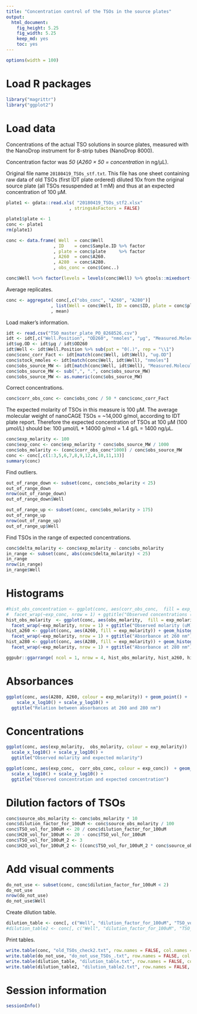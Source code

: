 ```yaml
---
title: "Concentration control of the TSOs in the source plates"
output: 
  html_document: 
    fig_height: 5.25
    fig_width: 5.25
    keep_md: yes
    toc: yes
---
```


```r
options(width = 100)
```


Load R packages
===============

```r
library("magrittr")
library("ggplot2")
```


Load data
=========

Concentrations of the actual TSO solutions in source plates, measured with
the NanoDrop instrument for 8-strip tubes (NanoDrop 8000).

Concentration factor was _50_ (_A260 × 50 = concentration_ in ng/μL).

<!-- [[Concentration factor to apply for nanoCAGE TSOs (based on their sequences) = _27.8_ (_A260 × 27.8 = concentration_ in ng/μL).]] -->

Original file name `20180419_TSOs_stf.txt`.  This file has one sheet containing
raw data of old TSOs (first IDT plate ordered) diluted 10x from the original source plate (all TSOs resuspended at 1 mM) and thus at an expected concentration of 100 μM.

```r
plate1 <- gdata::read.xls( "20180419_TSOs_stf2.xlsx"
                        , stringsAsFactors = FALSE)
```

<!-- [[Adjust calculated concentrations based on TSOs concentration factor (_27.8_).]] -->

```r
plate1$plate <- 1
conc <- plate1
rm(plate1)
```

```r
conc <- data.frame( Well  = conc$Well      
                  , ID    = conc$Sample.ID %>% factor
                  , plate = conc$plate     %>% factor
                  , A260  = conc$A260.
                  , A280  = conc$A280.
                  , obs_conc = conc$Conc..)

conc$Well %<>% factor(levels = levels(conc$Well) %>% gtools::mixedsort())
```

Average replicates.

```r
conc <- aggregate( conc[,c("obs_conc", "A260", "A280")]
                 , list(Well = conc$Well, ID = conc$ID, plate = conc$plate)
                 , mean)
```

Load maker's information.
 
```r
idt <- read.csv("TSO_master_plate_PO_8268526.csv")
idt <- idt[,c("Well.Position", "OD260", "nmoles", "µg", "Measured.Molecular.Weight")]
idt$ug.OD <- idt$µg / idt$OD260
idt$Well <- idt$Well.Position %>% sub(pat = "0(.)", rep = "\\1")
conc$conc_corr_Fact <- idt[match(conc$Well, idt$Well), "ug.OD"]
conc$stock_nmoles <- idt[match(conc$Well, idt$Well), "nmoles"]
conc$obs_source_MW <- idt[match(conc$Well, idt$Well), "Measured.Molecular.Weight"]
conc$obs_source_MW <- sub(",", ".", conc$obs_source_MW)
conc$obs_source_MW <- as.numeric(conc$obs_source_MW)
```

Correct concentrations.
 
```r
conc$corr_obs_conc <- conc$obs_conc / 50 * conc$conc_corr_Fact
```

The expected molarity of TSOs in this measure is 100 μM.
The average molecular weight of nanoCAGE TSOs = ~14,000 g/mol, according to IDT plate report.
Therefore the expected concentration of TSOs at 100 μM (100 μmol/L) should be:
100 μmol/L * 14000 g/mol = 1.4 g/L = 1400 ng/μL.

```r
conc$exp_molarity <- 100
conc$exp_conc <- conc$exp_molarity * conc$obs_source_MW / 1000
conc$obs_molarity <- (conc$corr_obs_conc*1000) / conc$obs_source_MW
conc <- conc[,c(1:3,5,6,7,8,9,12,4,10,11,13)]
summary(conc)
```

Find outliers.

```r
out_of_range_down <- subset(conc, conc$obs_molarity < 25)
out_of_range_down
nrow(out_of_range_down)
out_of_range_down$Well
```

```r
out_of_range_up <- subset(conc, conc$obs_molarity > 175)
out_of_range_up
nrow(out_of_range_up)
out_of_range_up$Well
```

Find TSOs in the range of expected concentrations.

```r
conc$delta_molarity <- conc$exp_molarity - conc$obs_molarity
in_range <- subset(conc, abs(conc$delta_molarity) < 25)
in_range
nrow(in_range)
in_range$Well
```

Histograms
==========

```r
#hist_obs_concentration <- ggplot(conc, aes(corr_obs_conc,  fill = exp_conc)) + geom_histogram() +
#  facet_wrap(~exp_conc, nrow = 1) + ggtitle("Observed concentrations (ng/μL)")
hist_obs_molarity  <- ggplot(conc, aes(obs_molarity,  fill = exp_molarity)) + geom_histogram() +
  facet_wrap(~exp_molarity, nrow = 1) + ggtitle("Observed molarity (uM)")
hist_a260 <- ggplot(conc, aes(A260, fill = exp_molarity)) + geom_histogram() +
  facet_wrap(~exp_molarity, nrow = 1) + ggtitle("Absorbance at 260 nm")
hist_a280 <- ggplot(conc, aes(A280, fill = exp_molarity)) + geom_histogram() +
  facet_wrap(~exp_molarity, nrow = 1) + ggtitle("Absorbance at 280 nm")

ggpubr::ggarrange( ncol = 1, nrow = 4, hist_obs_molarity, hist_a260, hist_a280)
```

Absorbances
===========

```r
ggplot(conc, aes(A280, A260, colour = exp_molarity)) + geom_point() +
    scale_x_log10() + scale_y_log10() +
  ggtitle("Relation between absorbances at 260 and 280 nm")
```

Concentrations
==============

```r
ggplot(conc, aes(exp_molarity,  obs_molarity, colour = exp_molarity))  + geom_point() +
  scale_x_log10() + scale_y_log10() +
  ggtitle("Observed molarity and expected molarity")
```

```r
ggplot(conc, aes(exp_conc,  corr_obs_conc, colour = exp_conc))  + geom_point() +
  scale_x_log10() + scale_y_log10() +
  ggtitle("Observed concentration and expected concentration")
```

Dilution factors of TSOs
=========================

```r
conc$source_obs_molarity <- conc$obs_molarity * 10
conc$dilution_factor_for_100uM <- conc$source_obs_molarity / 100
conc$TSO_vol_for_100uM <- 20 / conc$dilution_factor_for_100uM
conc$H20_vol_for_100uM <- 20 - conc$TSO_vol_for_100uM
conc$TSO_vol_for_100uM_2 <- 3
conc$H2O_vol_for_100uM_2 <- ((conc$TSO_vol_for_100uM_2 * conc$source_obs_molarity) / conc$exp_molarity) - conc$TSO_vol_for_100uM_2
```

Add visual comments
====================

<!-- ```{r add_comments} -->
<!-- conc$comments <- "" -->
<!-- conc[,c("Well","comments")] <- "low_volume"  -->
<!-- ``` -->

```r
do_not_use <- subset(conc, conc$dilution_factor_for_100uM < 2) 
do_not_use
nrow(do_not_use)
do_not_use$Well
```

Create dilution table.

```r
dilution_table <- conc[, c("Well", "dilution_factor_for_100uM", "TSO_vol_for_100uM", "H20_vol_for_100uM")]
#dilution_table2 <- conc[, c("Well", "dilution_factor_for_100uM", "TSO_vol_for_100uM_2", "H20_vol_for_100uM_2")]
```

Print tables.

```r
write.table(conc, "old_TSOs_check2.txt", row.names = FALSE, col.names = TRUE, quote = FALSE, sep = "\t")
write.table(do_not_use, "do_not_use_TSOs_.txt", row.names = FALSE, col.names = TRUE, quote = FALSE, sep = "\t")
write.table(dilution_table, "dilution_table.txt", row.names = FALSE, col.names = TRUE, quote = FALSE, sep = "\t")
write.table(dilution_table2, "dilution_table2.txt", row.names = FALSE, col.names = TRUE, quote = FALSE, sep = "\t")
```

Session information
===================

```r
sessionInfo()
```
